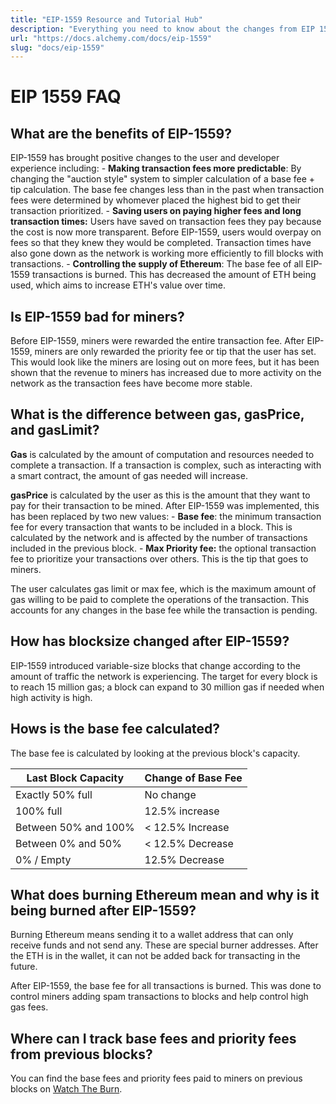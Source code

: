 ```yaml
---
title: "EIP-1559 Resource and Tutorial Hub"
description: "Everything you need to know about the changes from EIP 1559 (London Hardfork) as a developer, and how you can use the new methods for transactions in your DApp."
url: "https://docs.alchemy.com/docs/eip-1559"
slug: "docs/eip-1559"
---
```


# EIP 1559 FAQ

## What are the benefits of EIP-1559?

EIP-1559 has brought positive changes to the user and developer experience including: - **Making transaction fees more predictable**: By changing the "auction style" system to simpler calculation of a base fee + tip calculation. The base fee changes less than in the past when transaction fees were determined by whomever placed the highest bid to get their transaction prioritized. - **Saving users on paying higher fees and long transaction times:** Users have saved on transaction fees they pay because the cost is now more transparent. Before EIP-1559, users would overpay on fees so that they knew they would be completed. Transaction times have also gone down as the network is working more efficiently to fill blocks with transactions. - **Controlling the supply of Ethereum**: The base fee of all EIP-1559 transactions is burned. This has decreased the amount of ETH being used, which aims to increase ETH's value over time.

## Is EIP-1559 bad for miners?

Before EIP-1559, miners were rewarded the entire transaction fee. After EIP-1559, miners are only rewarded the priority fee or tip that the user has set. This would look like the miners are losing out on more fees, but it has been shown that the revenue to miners has increased due to more activity on the network as the transaction fees have become more stable.

## What is the difference between gas, gasPrice, and gasLimit?

**Gas** is calculated by the amount of computation and resources needed to complete a transaction. If a transaction is complex, such as interacting with a smart contract, the amount of gas needed will increase.

**gasPrice** is calculated by the user as this is the amount that they want to pay for their transaction to be mined. After EIP-1559 was implemented, this has been replaced by two new values: - **Base fee**: the minimum transaction fee for every transaction that wants to be included in a block. This is calculated by the network and is affected by the number of transactions included in the previous block. - **Max Priority fee:** the optional transaction fee to prioritize your transactions over others. This is the tip that goes to miners.

The user calculates gas limit or max fee, which is the maximum amount of gas willing to be paid to complete the operations of the transaction. This accounts for any changes in the base fee while the transaction is pending.

## How has blocksize changed after EIP-1559?

EIP-1559 introduced variable-size blocks that change according to the amount of traffic the network is experiencing. The target for every block is to reach 15 million gas; a block can expand to 30 million gas if needed when high activity is high.

## Hows is the base fee calculated?

The base fee is calculated by looking at the previous block's capacity.

| Last Block Capacity  | Change of Base Fee |
| -------------------- | ------------------ |
| Exactly 50% full     | No change          |
| 100% full            | 12.5% increase     |
| Between 50% and 100% | \< 12.5% Increase  |
| Between 0% and 50%   | \< 12.5% Decrease  |
| 0% / Empty           | 12.5% Decrease     |

## What does burning Ethereum mean and why is it being burned after EIP-1559?

Burning Ethereum means sending it to a wallet address that can only receive funds and not send any. These are special burner addresses. After the ETH is in the wallet, it can not be added back for transacting in the future.

After EIP-1559, the base fee for all transactions is burned. This was done to control miners adding spam transactions to blocks and help control high gas fees.

## Where can I track base fees and priority fees from previous blocks?

You can find the base fees and priority fees paid to miners on previous blocks on [Watch The Burn](https://watchtheburn.com/).
